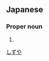 ==Japanese==
{{ja-kanjitab|しず|や|yomi=k}}

===Proper noun===
{{ja-pos|proper|しずや}}

# {{given name|male|lang=ja|sort=しずや}}

[[Category:Japanese male given names|しずや]]